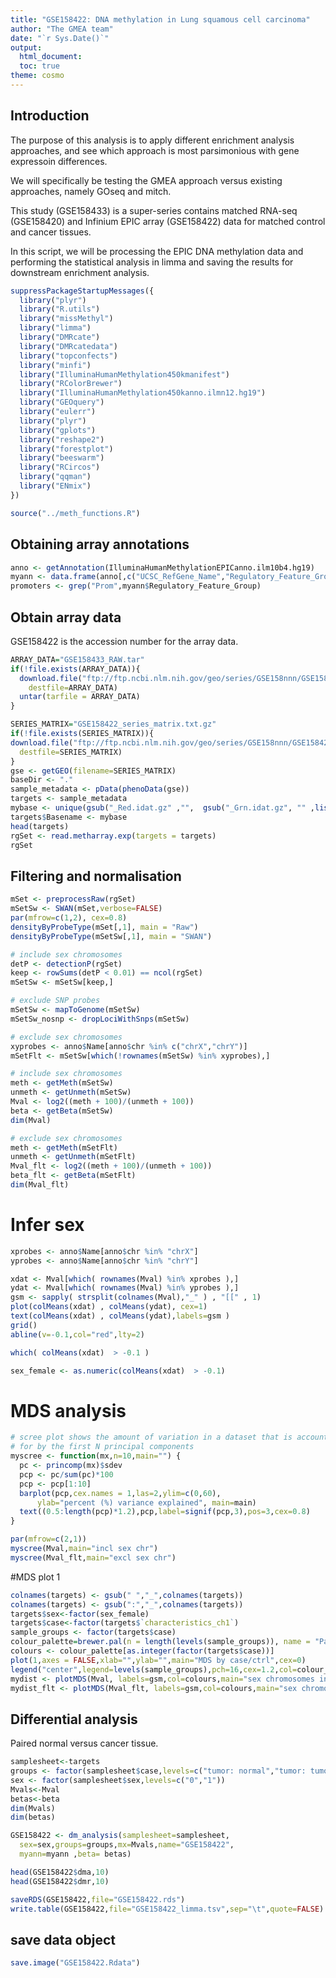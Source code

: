 ```yaml
---
title: "GSE158422: DNA methylation in Lung squamous cell carcinoma"
author: "The GMEA team"
date: "`r Sys.Date()`"
output:
  html_document:
  toc: true
theme: cosmo
---
```


## Introduction

The purpose of this analysis is to apply different enrichment analysis approaches,
and see which approach is most parsimonious with gene expressoin differences.

We will specifically be testing the GMEA approach versus existing approaches,
namely GOseq and mitch.

This study (GSE158433) is a super-series contains matched RNA-seq (GSE158420) and 
Infinium EPIC array (GSE158422) data for matched control and cancer tissues.

In this script, we will be processing the EPIC DNA methylation data and performing the
statistical analysis in limma and saving the results for downstream enrichment analysis.

```r

suppressPackageStartupMessages({
  library("plyr")
  library("R.utils")
  library("missMethyl")
  library("limma")
  library("DMRcate")
  library("DMRcatedata")
  library("topconfects")
  library("minfi")
  library("IlluminaHumanMethylation450kmanifest")
  library("RColorBrewer")
  library("IlluminaHumanMethylation450kanno.ilmn12.hg19")
  library("GEOquery")
  library("eulerr")
  library("plyr")
  library("gplots")
  library("reshape2")
  library("forestplot")
  library("beeswarm")
  library("RCircos")
  library("qqman")
  library("ENmix")
})

source("../meth_functions.R")

```

## Obtaining array annotations

```r

anno <- getAnnotation(IlluminaHumanMethylationEPICanno.ilm10b4.hg19)
myann <- data.frame(anno[,c("UCSC_RefGene_Name","Regulatory_Feature_Group","Islands_Name","Relation_to_Island")])
promoters <- grep("Prom",myann$Regulatory_Feature_Group)

```

## Obtain array data

GSE158422 is the accession number for the array data.

```r

ARRAY_DATA="GSE158433_RAW.tar"
if(!file.exists(ARRAY_DATA)){
  download.file("ftp://ftp.ncbi.nlm.nih.gov/geo/series/GSE158nnn/GSE158422/suppl/GSE158422_RAW.tar",
    destfile=ARRAY_DATA) 
  untar(tarfile = ARRAY_DATA)
}

SERIES_MATRIX="GSE158422_series_matrix.txt.gz"
if(!file.exists(SERIES_MATRIX)){
download.file("ftp://ftp.ncbi.nlm.nih.gov/geo/series/GSE158nnn/GSE158422/matrix/GSE158422_series_matrix.txt.gz", 
  destfile=SERIES_MATRIX)
}
gse <- getGEO(filename=SERIES_MATRIX)
baseDir <- "."
sample_metadata <- pData(phenoData(gse))
targets <- sample_metadata
mybase <- unique(gsub("_Red.idat.gz" ,"",  gsub("_Grn.idat.gz", "" ,list.files(".",pattern = "GSM",recursive = TRUE))))
targets$Basename <- mybase
head(targets)
rgSet <- read.metharray.exp(targets = targets)
rgSet


```

## Filtering and normalisation


```r

mSet <- preprocessRaw(rgSet)
mSetSw <- SWAN(mSet,verbose=FALSE)
par(mfrow=c(1,2), cex=0.8)
densityByProbeType(mSet[,1], main = "Raw")
densityByProbeType(mSetSw[,1], main = "SWAN")

```

```r

# include sex chromosomes
detP <- detectionP(rgSet)
keep <- rowSums(detP < 0.01) == ncol(rgSet)
mSetSw <- mSetSw[keep,]

# exclude SNP probes
mSetSw <- mapToGenome(mSetSw)
mSetSw_nosnp <- dropLociWithSnps(mSetSw)

# exclude sex chromosomes
xyprobes <- anno$Name[anno$chr %in% c("chrX","chrY")]
mSetFlt <- mSetSw[which(!rownames(mSetSw) %in% xyprobes),]

```

```r

# include sex chromosomes
meth <- getMeth(mSetSw)
unmeth <- getUnmeth(mSetSw)
Mval <- log2((meth + 100)/(unmeth + 100))
beta <- getBeta(mSetSw)
dim(Mval)

# exclude sex chromosomes
meth <- getMeth(mSetFlt)
unmeth <- getUnmeth(mSetFlt)
Mval_flt <- log2((meth + 100)/(unmeth + 100))
beta_flt <- getBeta(mSetFlt)
dim(Mval_flt)

```

# Infer sex

```r

xprobes <- anno$Name[anno$chr %in% "chrX"]
yprobes <- anno$Name[anno$chr %in% "chrY"]

xdat <- Mval[which( rownames(Mval) %in% xprobes ),]
ydat <- Mval[which( rownames(Mval) %in% yprobes ),]
gsm <- sapply( strsplit(colnames(Mval),"_" ) , "[[" , 1)
plot(colMeans(xdat) , colMeans(ydat), cex=1)
text(colMeans(xdat) , colMeans(ydat),labels=gsm )
grid()
abline(v=-0.1,col="red",lty=2)

which( colMeans(xdat)  > -0.1 )

sex_female <- as.numeric(colMeans(xdat)  > -0.1)

```

# MDS analysis

```r

# scree plot shows the amount of variation in a dataset that is accounted
# for by the first N principal components
myscree <- function(mx,n=10,main="") {
  pc <- princomp(mx)$sdev
  pcp <- pc/sum(pc)*100
  pcp <- pcp[1:10]
  barplot(pcp,cex.names = 1,las=2,ylim=c(0,60),
      ylab="percent (%) variance explained", main=main)
  text((0.5:length(pcp)*1.2),pcp,label=signif(pcp,3),pos=3,cex=0.8)
}

par(mfrow=c(2,1))  
myscree(Mval,main="incl sex chr")
myscree(Mval_flt,main="excl sex chr")

```



#MDS plot 1

```r

colnames(targets) <- gsub(" ","_",colnames(targets)) 
colnames(targets) <- gsub(":","_",colnames(targets))
targets$sex<-factor(sex_female)
targets$case<-factor(targets$`characteristics_ch1`)
sample_groups <- factor(targets$case)
colour_palette=brewer.pal(n = length(levels(sample_groups)), name = "Paired")
colours <- colour_palette[as.integer(factor(targets$case))]
plot(1,axes = FALSE,xlab="",ylab="",main="MDS by case/ctrl",cex=0)
legend("center",legend=levels(sample_groups),pch=16,cex=1.2,col=colour_palette)
mydist <- plotMDS(Mval, labels=gsm,col=colours,main="sex chromosomes included")
mydist_flt <- plotMDS(Mval_flt, labels=gsm,col=colours,main="sex chromosomes excluded")

```

## Differential analysis

Paired normal versus cancer tissue.


```r

samplesheet<-targets
groups <- factor(samplesheet$case,levels=c("tumor: normal","tumor: tumor"))
sex <- factor(samplesheet$sex,levels=c("0","1"))
Mvals<-Mval
betas<-beta
dim(Mvals)
dim(betas)

GSE158422 <- dm_analysis(samplesheet=samplesheet,
  sex=sex,groups=groups,mx=Mvals,name="GSE158422",
  myann=myann ,beta= betas)

head(GSE158422$dma,10)
head(GSE158422$dmr,10)

saveRDS(GSE158422,file="GSE158422.rds")
write.table(GSE158422,file="GSE158422_limma.tsv",sep="\t",quote=FALSE)

```

## save data object

```r

save.image("GSE158422.Rdata")

```
